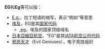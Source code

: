 '''EG'''和'''Eg'''等可以指：
*[[拉丁文常用短语|E.g.]]，拉丁短语{{lang|la|exempli gratia}}的缩写，表示“例如”等意思
*[[埃及|埃及]]，EG是其[[国家代码|国家代码]]
**[[.eg|.eg]]，埃及的国家顶级域名
*[[日本亞細亞航空|日本亞細亞航空]]，“EG”是其[[國際航空運輸協會航空公司代碼|IATA航空公司代码]]
*[[邪恶天才_(电子竞技)|邪恶天才]]（Evil Geniuses），电子竞技组织

{{disambig|Cat=二字拉丁字母缩写消歧义}}